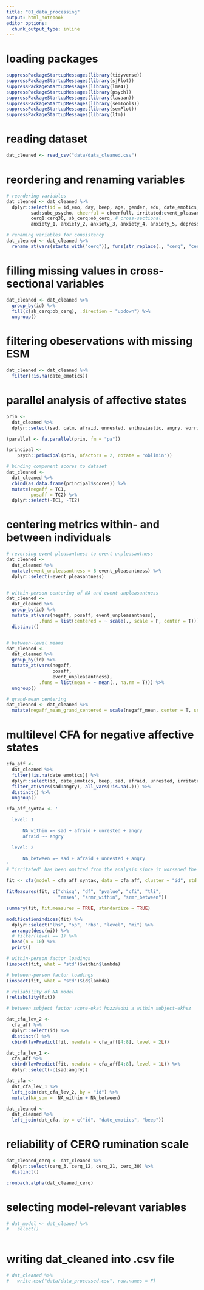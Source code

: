 ```yaml
---
title: "01_data_processing"
output: html_notebook
editor_options: 
  chunk_output_type: inline
---
```


# loading packages
```r

suppressPackageStartupMessages(library(tidyverse))
suppressPackageStartupMessages(library(sjPlot))
suppressPackageStartupMessages(library(lme4))
suppressPackageStartupMessages(library(psych))
suppressPackageStartupMessages(library(lavaan))
suppressPackageStartupMessages(library(semTools))
suppressPackageStartupMessages(library(semPlot))
suppressPackageStartupMessages(library(ltm))

```


# reading dataset
```r
dat_cleaned <- read_csv("data/data_cleaned.csv")
```


# reordering and renaming variables
```r
# reordering variables
dat_cleaned <- dat_cleaned %>% 
  dplyr::select(id = id_emo, day, beep, age, gender, edu, date_emotics, date_diary, diary_counter,
         sad:subc_psycho, cheerful = cheerfull, irritated:event_pleasantness, #esm
         cerq1:cerq36, sb_cerq:ob_cerq, # cross-sectional
         anxiety_1, anxiety_2, anxiety_3, anxiety_4, anxiety_5, depression_1:depression_3, depression_4, depression_5, depression_6:depression_10, depression_11:extra_neg_event)

# renaming variables for consistency
dat_cleaned <- dat_cleaned %>% 
  rename_at(vars(starts_with("cerq")), funs(str_replace(., "cerq", "cerq_")))
```


# filling missing values in cross-sectional variables
```r
dat_cleaned <- dat_cleaned %>%
  group_by(id) %>% 
  fill(c(sb_cerq:ob_cerq), .direction = "updown") %>% 
  ungroup()
```


# filtering obeservations with missing ESM
```r
dat_cleaned <- dat_cleaned %>% 
  filter(!is.na(date_emotics))
```


# parallel analysis of affective states
```r
prin <- 
  dat_cleaned %>%
  dplyr::select(sad, calm, afraid, unrested, enthusiastic, angry, worried, cheerful, irritated, active)

(parallel <- fa.parallel(prin, fm = "pa"))

(principal <- 
    psych::principal(prin, nfactors = 2, rotate = "oblimin"))

# binding component scores to dataset
dat_cleaned <- 
  dat_cleaned %>%
  cbind(as.data.frame(principal$scores)) %>%
  mutate(negaff = TC1,
         posaff = TC2) %>% 
  dplyr::select(-TC1, -TC2)
```


# centering metrics within- and between individuals
```r
# reversing event pleasantness to event unpleasantness
dat_cleaned <-
  dat_cleaned %>% 
  mutate(event_unpleasantness = 8-event_pleasantness) %>% 
  dplyr::select(-event_pleasantness)


# within-person centering of NA and event unpleasantness
dat_cleaned <-
  dat_cleaned %>% 
  group_by(id) %>%
  mutate_at(vars(negaff, posaff, event_unpleasantness),
            .funs = list(centered = ~ scale(., scale = F, center = T))) %>% 
  distinct()


# between-level means
dat_cleaned <-
  dat_cleaned %>%
  group_by(id) %>%
  mutate_at(vars(negaff,
                 posaff,
                 event_unpleasantness),
            .funs = list(mean = ~ mean(., na.rm = T))) %>%
  ungroup()

# grand-mean centering
dat_cleaned <- dat_cleaned %>%
  mutate(negaff_mean_grand_centered = scale(negaff_mean, center = T, scale = F))
```


# multilevel CFA for negative affective states
```r

cfa_aff <-
  dat_cleaned %>%
  filter(!is.na(date_emotics)) %>%
  dplyr::select(id, date_emotics, beep, sad, afraid, unrested, irritated, angry) %>%
  filter_at(vars(sad:angry), all_vars(!is.na(.))) %>%
  distinct() %>%
  ungroup()

cfa_aff_syntax <- '

  level: 1

      NA_within =~ sad + afraid + unrested + angry
      afraid ~~ angry

  level: 2

      NA_between =~ sad + afraid + unrested + angry
'
# "irritated" has been omitted from the analysis since it worsened the fit of the model

fit <- cfa(model = cfa_aff_syntax, data = cfa_aff, cluster = "id", std.lv = TRUE, estimator = "ML")
```

```r
fitMeasures(fit, c("chisq", "df", "pvalue", "cfi", "tli",
                   "rmsea", "srmr_within", "srmr_between"))
```

```r
summary(fit, fit.measures = TRUE, standardize = TRUE)
```

```r
modificationindices(fit) %>%
  dplyr::select("lhs", "op", "rhs", "level", "mi") %>%
  arrange(desc(mi)) %>%
  # filter(level == 1) %>% 
  head(n = 10) %>%
  print()
```

```r
# within-person factor loadings
(inspect(fit, what = "std")$within$lambda)

# between-person factor loadings
(inspect(fit, what = "std")$id$lambda)

# reliability of NA model
(reliability(fit))
```

```r

# between subject factor score-okat hozzáadni a within subject-ekhez

dat_cfa_lev_2 <-
  cfa_aff %>%
  dplyr::select(id) %>%
  distinct() %>%
  cbind(lavPredict(fit, newdata = cfa_aff[4:8], level = 2L))

dat_cfa_lev_1 <-
  cfa_aff %>%
  cbind(lavPredict(fit, newdata = cfa_aff[4:8], level = 1L)) %>%
  dplyr::select(-c(sad:angry))

dat_cfa <-
  dat_cfa_lev_1 %>%
  left_join(dat_cfa_lev_2, by = "id") %>%
  mutate(NA_sum =  NA_within + NA_between)

dat_cleaned <-
  dat_cleaned %>%
  left_join(dat_cfa, by = c("id", "date_emotics", "beep"))

```


# reliability of CERQ rumination scale
```r
dat_cleaned_cerq <- dat_cleaned %>%  
  dplyr::select(cerq_3, cerq_12, cerq_21, cerq_30) %>% 
  distinct()

cronbach.alpha(dat_cleaned_cerq)
```


# selecting model-relevant variables
```r
# dat_model <- dat_cleaned %>% 
#   select()
  
```


# writing dat_cleaned into .csv file
```r
# dat_cleaned %>% 
#   write.csv("data/data_processed.csv", row.names = F)
```

